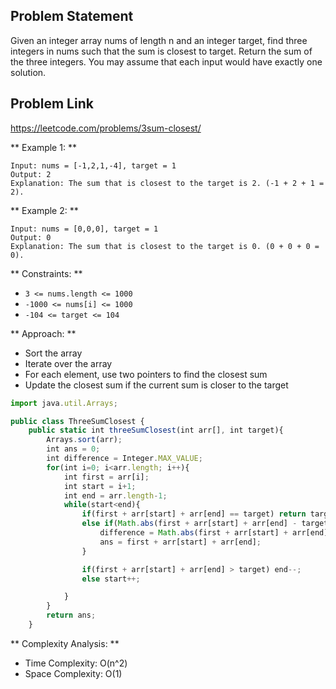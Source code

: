
## Problem Statement

Given an integer array nums of length n and an integer target, find three integers in nums such that the sum is closest to target.
Return the sum of the three integers.
You may assume that each input would have exactly one solution.

## Problem Link

https://leetcode.com/problems/3sum-closest/

** Example 1: **

```
Input: nums = [-1,2,1,-4], target = 1
Output: 2
Explanation: The sum that is closest to the target is 2. (-1 + 2 + 1 = 2).
```

** Example 2: **

```
Input: nums = [0,0,0], target = 1
Output: 0
Explanation: The sum that is closest to the target is 0. (0 + 0 + 0 = 0).
```

** Constraints: **

- `3 <= nums.length <= 1000`
- `-1000 <= nums[i] <= 1000`
- `-104 <= target <= 104`

** Approach: **

- Sort the array
- Iterate over the array
- For each element, use two pointers to find the closest sum
- Update the closest sum if the current sum is closer to the target

<Tabs>
<TabItem value="java" label="Java">

```js
import java.util.Arrays;

public class ThreeSumClosest {
    public static int threeSumClosest(int arr[], int target){
        Arrays.sort(arr);
        int ans = 0;
        int difference = Integer.MAX_VALUE;
        for(int i=0; i<arr.length; i++){
            int first = arr[i];
            int start = i+1;
            int end = arr.length-1;
            while(start<end){
                if(first + arr[start] + arr[end] == target) return target;
                else if(Math.abs(first + arr[start] + arr[end] - target) < difference){
                    difference = Math.abs(first + arr[start] + arr[end] - target);
                    ans = first + arr[start] + arr[end];
                }

                if(first + arr[start] + arr[end] > target) end--;
                else start++;

            }
        }
        return ans;
    }
```
</TabItem>
</Tabs>

** Complexity Analysis: **
- Time Complexity: O(n^2)
- Space Complexity: O(1)
